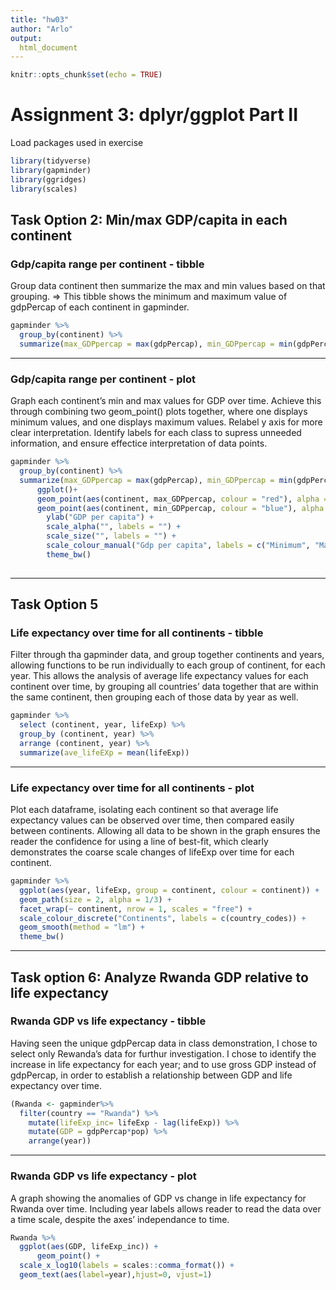 ```yaml
---
title: "hw03"
author: "Arlo"
output:
  html_document
---
```


```r
knitr::opts_chunk$set(echo = TRUE)
```

# Assignment 3: dplyr/ggplot Part II

Load packages used in exercise
```r
library(tidyverse)
library(gapminder)
library(ggridges)
library(scales)
```

## Task Option 2: Min/max GDP/capita in each continent

### Gdp/capita range per continent - tibble

Group data continent then summarize the max and min values based on that grouping.
=> This tibble shows the minimum and maximum value of gdpPercap of each continent in gapminder. 

```r
gapminder %>%
  group_by(continent) %>%
  summarize(max_GDPpercap = max(gdpPercap), min_GDPpercap = min(gdpPercap)) 
```
*****

### Gdp/capita range per continent - plot
Graph each continent's min and max values for GDP over time. Achieve this through combining two geom_point() plots together, where one displays minimum values, and one displays maximum values. Relabel y axis for more clear interpretation. Identify labels for each class to supress unneeded information, and ensure effectice interpretation of data points.
```r
gapminder %>% 
  group_by(continent) %>%
  summarize(max_GDPpercap = max(gdpPercap), min_GDPpercap = min(gdpPercap)) %>%
      ggplot()+
      geom_point(aes(continent, max_GDPpercap, colour = "red"), alpha = 0.5, size = 2) +
      geom_point(aes(continent, min_GDPpercap, colour = "blue"), alpha = 0.5, size = 2)+
        ylab("GDP per capita") +
        scale_alpha("", labels = "") +
        scale_size("", labels = "") +
        scale_colour_manual("Gdp per capita", labels = c("Minimum", "Maximum"), values = c("blue", "red")) +
        theme_bw()  
      
```

*****

## Task Option 5

### Life expectancy over time for all continents - tibble

Filter through tha gapminder data, and group together continents and years, allowing functions to be run individually to each group of continent, for each year. This allows the analysis of average life expectancy values for each continent over time, by grouping all countries' data together that are within the same continent, then grouping each of those data by year as well. 

```r
gapminder %>%
  select (continent, year, lifeExp) %>%
  group_by (continent, year) %>%
  arrange (continent, year) %>%
  summarize(ave_lifeEXp = mean(lifeExp))

```

*****

### Life expectancy over time for all continents - plot

Plot each dataframe, isolating each continent so that average life expectancy values can be observed over time, then compared easily between continents. Allowing all data to be shown in the graph ensures the reader the confidence for using a line of best-fit, which clearly demonstrates the coarse scale changes of lifeExp over time for each continent. 

```r
gapminder %>% 
  ggplot(aes(year, lifeExp, group = continent, colour = continent)) +
  geom_path(size = 2, alpha = 1/3) +
  facet_wrap(~ continent, nrow = 1, scales = "free") +
  scale_colour_discrete("Continents", labels = c(country_codes)) +
  geom_smooth(method = "lm") +
  theme_bw()

```

*****
## Task option 6: Analyze Rwanda GDP relative to life expectancy

### Rwanda GDP vs life expectancy - tibble

Having seen the unique gdpPercap data in class demonstration, I chose to select only Rewanda's data for furthur investigation. I chose to identify the increase in life expectancy for each year; and to use gross GDP instead of gdpPercap, in order to establish a relationship between GDP and life expectancy over time. 

```r
(Rwanda <- gapminder%>%
  filter(country == "Rwanda") %>%
    mutate(lifeExp_inc= lifeExp - lag(lifeExp)) %>%
    mutate(GDP = gdpPercap*pop) %>%
    arrange(year))
```

*****

### Rwanda GDP vs life expectancy - plot
A graph showing the anomalies of GDP vs change in life expectancy for Rwanda over time. Including year labels allows reader to read the data over a time scale, despite the axes' independance to time. 
```r
Rwanda %>%
  ggplot(aes(GDP, lifeExp_inc)) +
      geom_point() +
  scale_x_log10(labels = scales::comma_format()) +
  geom_text(aes(label=year),hjust=0, vjust=1)
```

